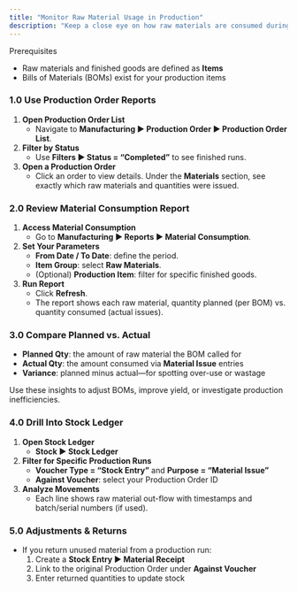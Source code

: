 ```yaml
---
title: "Monitor Raw Material Usage in Production"
description: "Keep a close eye on how raw materials are consumed during manufacturing to control costs, prevent waste, and optimize planning in the CGIC App."
---
```


<Info>
  Prerequisites

  - Raw materials and finished goods are defined as **Items**
  - Bills of Materials (BOMs) exist for your production items
</Info>

### 1.0 Use Production Order Reports

1. **Open Production Order List**
   - Navigate to **Manufacturing ▶️ Production Order ▶️ Production Order List**.
2. **Filter by Status**
   - Use **Filters ▶️ Status = “Completed”** to see finished runs.
3. **Open a Production Order**
   - Click an order to view details. Under the **Materials** section, see exactly which raw materials and quantities were issued.

### 2.0 Review Material Consumption Report

1. **Access Material Consumption**
   - Go to **Manufacturing ▶️ Reports ▶️ Material Consumption**.
2. **Set Your Parameters**
   - **From Date / To Date**: define the period.
   - **Item Group**: select **Raw Materials**.
   - (Optional) **Production Item**: filter for specific finished goods.
3. **Run Report**
   - Click **Refresh**.
   - The report shows each raw material, quantity planned (per BOM) vs. quantity consumed (actual issues).

### 3.0 Compare Planned vs. Actual

- **Planned Qty**: the amount of raw material the BOM called for
- **Actual Qty**: the amount consumed via **Material Issue** entries
- **Variance**: planned minus actual—for spotting over-use or wastage

Use these insights to adjust BOMs, improve yield, or investigate production inefficiencies.

### 4.0 Drill Into Stock Ledger

1. **Open Stock Ledger**
   - **Stock ▶️ Stock Ledger**
2. **Filter for Specific Production Runs**
   - **Voucher Type = “Stock Entry”** and **Purpose = “Material Issue”**
   - **Against Voucher**: select your Production Order ID
3. **Analyze Movements**
   - Each line shows raw material out-flow with timestamps and batch/serial numbers (if used).

### 5.0 Adjustments & Returns

- If you return unused material from a production run:
  1. Create a **Stock Entry ▶️ Material Receipt**
  2. Link to the original Production Order under **Against Voucher**
  3. Enter returned quantities to update stock